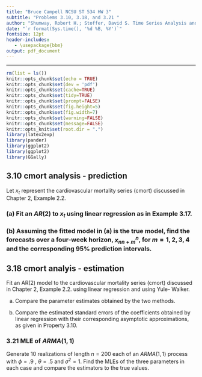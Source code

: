 ```yaml
---
title: "Bruce Campell NCSU ST 534 HW 3"
subtitle: "Problems 3.10, 3.18, and 3.21 "
author: "Shumway, Robert H.; Stoffer, David S. Time Series Analysis and Its Applications: With R Examples (Springer Texts in Statistics)"
date: "`r format(Sys.time(), '%d %B, %Y')`"
fontsize: 12pt
header-includes:
   - \usepackage{bbm}
output: pdf_document
---
```


---
```r
rm(list = ls())
knitr::opts_chunk$set(echo = TRUE)
knitr::opts_chunk$set(dev = 'pdf')
knitr::opts_chunk$set(cache=TRUE)
knitr::opts_chunk$set(tidy=TRUE)
knitr::opts_chunk$set(prompt=FALSE)
knitr::opts_chunk$set(fig.height=5)
knitr::opts_chunk$set(fig.width=7)
knitr::opts_chunk$set(warning=FALSE)
knitr::opts_chunk$set(message=FALSE)
knitr::opts_knit$set(root.dir = ".")
library(latex2exp)   
library(pander)
library(ggplot2)
library(ggplot2)
library(GGally)
```

## 3.10 cmort analysis - prediction

Let $x_t$ represent the cardiovascular mortality series (cmort) discussed in Chapter 2, Example 2.2. 

### (a) Fit an $AR(2)$ to $x_t$ using linear regression as in Example 3.17. 

### (b) Assuming the fitted model in (a) is the true model, find the forecasts over a four-week horizon, $x^n_{n n+m}$, for $m = 1, 2, 3, 4$ and the corresponding 95% prediction intervals.


## 3.18 cmort analyis - estimation

Fit an AR(2) model to the cardiovascular mortality series (cmort) discussed in Chapter 2, Example 2.2. using linear regression and using Yule- Walker. 

(a) Compare the parameter estimates obtained by the two methods. 

(b) Compare the estimated standard errors of the coefficients obtained by linear regression with their corresponding asymptotic approximations, as given in Property 3.10.

### 3.21 MLE of $ARMA(1,1)$

Generate $10$ realizations of length $n = 200$ each of an $ARMA(1,1)$ process with $\phi = .9$ , $\theta = .5$ and $\sigma^2 = 1$. Find the MLEs of the three parameters in each case and compare the estimators to the true values.

